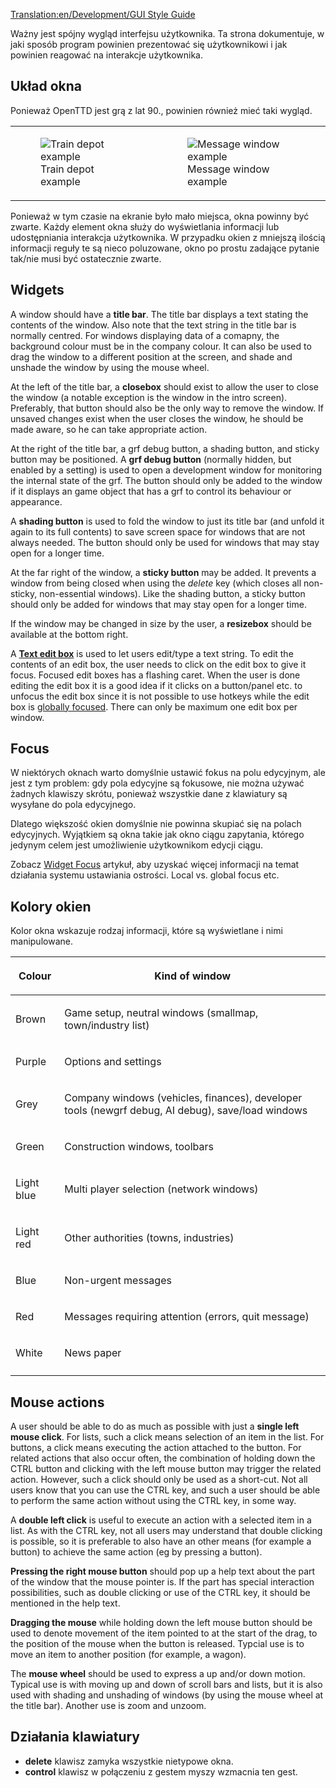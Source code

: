 [[Translation:en/Development/GUI Style Guide]]
 
<!--{{DevDoc}}-->{{pl/Development/Rozwój}}
<!--{{Incomplete}}-->{{en/Incomplete}}

Ważny jest spójny wygląd interfejsu użytkownika.
Ta strona dokumentuje, w jaki sposób program powinien prezentować się użytkownikowi i jak powinien reagować na interakcje użytkownika.

== Układ okna ==
Ponieważ OpenTTD jest grą z lat 90., powinien również mieć taki wygląd.

{|
| [[File:en/Development/Train depot example.png|frame|Train depot example]] || [[File:en/Development/Manufacturer offer.png|frame|Message window example]]
|}

Ponieważ w tym czasie na ekranie było mało miejsca, okna powinny być zwarte. Każdy element okna służy do wyświetlania informacji lub udostępniania
interakcja użytkownika. W przypadku okien z mniejszą ilością informacji reguły te są nieco poluzowane, okno po prostu zadające pytanie tak/nie musi być ostatecznie zwarte.

== Widgets ==
A window should have a '''title bar'''. The title bar displays a text stating the contents of the window. Also note that the text string in the title bar is normally centred. For windows displaying data of a comapny, the background colour must be in the company colour. It can also be used to drag the window to a different position at the screen, and shade and unshade the window by using the mouse wheel. 

At the left of the title bar, a '''closebox''' should exist to allow the user to close the window (a notable exception is the window in the intro screen). Preferably, that button should also be the only way to remove the window. If unsaved changes exist when the user closes the window, he should be made aware, so he can take appropriate action.

At the right of the title bar, a grf debug button, a shading button, and sticky button may be positioned.
A '''grf debug button''' (normally hidden, but enabled by a setting) is used to open a development window for monitoring the internal state of the grf. The button should only be added to the window if it displays an game object that has a grf to control its behaviour or appearance.

A '''shading button''' is used to fold the window to just its title bar (and unfold it again to its full contents) to save screen space for windows that are not always needed. The button should only be used for windows that may stay open for a longer time.

At the far right of the window, a '''sticky button''' may be added. It prevents a window from being closed when using the ''delete'' key (which closes all non-sticky, non-essential windows). Like the shading button, a sticky button should only be added for windows that may stay open for a longer time.

If the window may be changed in size by the user, a '''resizebox''' should be available at the bottom right.

A '''[[en/Archive/Source/OpenTTDDevBlackBook/Window/TextEdit|Text edit box]]''' is used to let users edit/type a text string. To edit the contents of an edit box, the user needs to click on the edit box to give it focus. Focused edit boxes has a flashing caret. When the user is done editing the edit box it is a good idea if it clicks on a button/panel etc. to unfocus the edit box since it is not possible to use hotkeys while the edit box is [[en/Archive/Source/OpenTTDDevBlackBook/Window/WidgetFocus#focus-levels|globally focused]]. There can only be maximum one edit box per window.


{{en/Todo|panels, buttons}}

== Focus ==
W niektórych oknach warto domyślnie ustawić fokus na polu edycyjnym, ale jest z tym problem: gdy pola edycyjne są fokusowe, nie można używać żadnych klawiszy skrótu, ponieważ wszystkie dane z klawiatury są wysyłane do pola edycyjnego.

Dlatego większość okien domyślnie nie powinna skupiać się na polach edycyjnych. Wyjątkiem są okna takie jak okno ciągu zapytania, którego jedynym celem jest umożliwienie użytkownikom edycji ciągu.

Zobacz [[en/Archive/Source/OpenTTDDevBlackBook/Window/WidgetFocus|Widget Focus]] artykuł, aby uzyskać więcej informacji na temat działania systemu ustawiania ostrości. Local vs. global focus etc.

== Kolory okien ==
Kolor okna wskazuje rodzaj informacji, które są wyświetlane i nimi manipulowane.

{| class="wikitable" border="1" style="margin: 1em auto 1em auto"
|-
! Colour     !! Kind of window
|-
| Brown      || Game setup, neutral windows (smallmap, town/industry list)
|-
| Purple     || Options and settings
|-
| Grey       || Company windows (vehicles, finances), developer tools (newgrf debug, AI debug), save/load windows
|-
| Green      || Construction windows, toolbars
|-
| Light blue || Multi player selection (network windows)
|-
| Light red  || Other authorities (towns, industries)
|-
| Blue       || Non-urgent messages
|-
| Red        || Messages requiring attention (errors, quit message)
|-
| White      || News paper
|-
|}

== Mouse actions ==
A user should be able to do as much as possible with just a '''single left mouse click'''. For lists, such a click means selection of an item in the
list. For buttons, a click means executing the action attached to the button. For related actions that also occur often, the combination of holding down the CTRL button and clicking with the left mouse button may trigger the related action.
However, such a click should only be used as a short-cut. Not all users know that you can use the CTRL key, and such a user should be able to perform the same action without using the CTRL key, in some way.

A '''double left click''' is useful to execute an action with a selected item in a list. As with the CTRL key, not all users may understand that double clicking is possible, so it is preferable to also have an other means (for example a button) to achieve the same action (eg by pressing a button).

'''Pressing the right mouse button''' should pop up a help text about the part of the window that the mouse pointer is. If the part has special interaction possibilities, such as double clicking or use of the CTRL key, it should be mentioned in the help text.

'''Dragging the mouse''' while holding down the left mouse button should be used to denote movement of the item pointed to at the start of the drag, to the position of the mouse when the button is released. Typcial use is to move an item to another position (for example, a wagon).

The '''mouse wheel''' should be used to express a up and/or down motion. Typical use is with moving up and down of scroll bars and lists, but it is also used with shading and unshading of windows (by using the mouse wheel at the title bar).
Another use is zoom and unzoom.

== Działania klawiatury ==

* '''delete''' klawisz zamyka wszystkie nietypowe okna.
* '''control''' klawisz w połączeniu z gestem myszy wzmacnia ten gest.